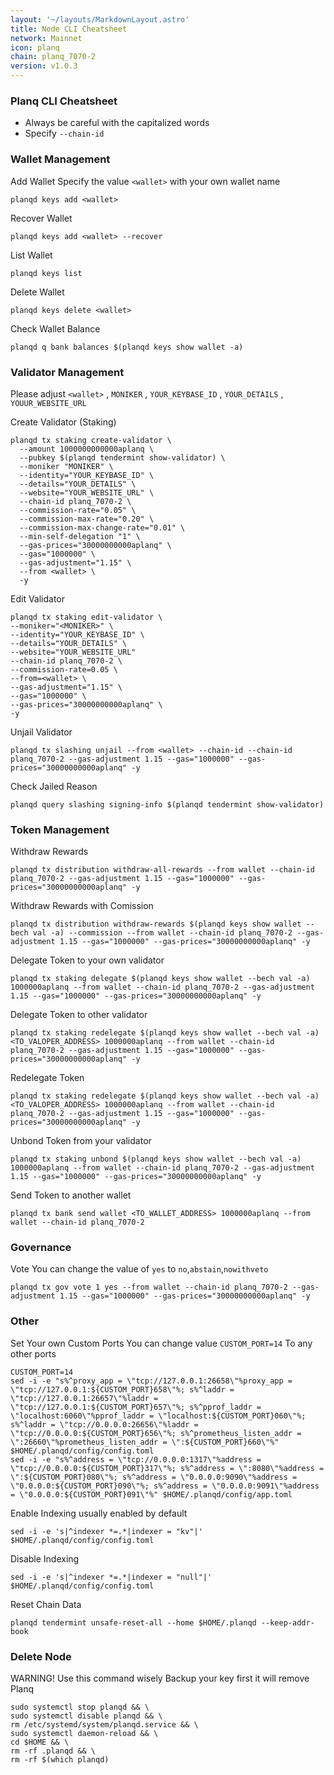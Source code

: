 ```yaml
---
layout: '~/layouts/MarkdownLayout.astro'
title: Node CLI Cheatsheet
network: Mainnet
icon: planq
chain: planq_7070-2
version: v1.0.3
---
```


### Planq CLI Cheatsheet

- Always be careful with the capitalized words
- Specify `--chain-id`

### Wallet Management

Add Wallet
Specify the value `<wallet>` with your own wallet name

```
planqd keys add <wallet>
```

Recover Wallet
```
planqd keys add <wallet> --recover
```

List Wallet
```
planqd keys list
```

Delete Wallet
```
planqd keys delete <wallet>
```

Check Wallet Balance
```
planqd q bank balances $(planqd keys show wallet -a)
```

### Validator Management

Please adjust `<wallet>` , `MONIKER` , `YOUR_KEYBASE_ID` , `YOUR_DETAILS` , `YOUUR_WEBSITE_URL`

Create Validator (Staking)
```
planqd tx staking create-validator \
  --amount 1000000000000aplanq \
  --pubkey $(planqd tendermint show-validator) \
  --moniker "MONIKER" \
  --identity="YOUR_KEYBASE_ID" \
  --details="YOUR_DETAILS" \
  --website="YOUR_WEBSITE_URL" \
  --chain-id planq_7070-2 \
  --commission-rate="0.05" \
  --commission-max-rate="0.20" \
  --commission-max-change-rate="0.01" \
  --min-self-delegation "1" \
  --gas-prices="30000000000aplanq" \
  --gas="1000000" \
  --gas-adjustment="1.15" \
  --from <wallet> \
  -y
```

Edit Validator
```
planqd tx staking edit-validator \
--moniker="<MONIKER>" \
--identity="YOUR_KEYBASE_ID" \
--details="YOUR_DETAILS" \
--website="YOUR_WEBSITE_URL"
--chain-id planq_7070-2 \
--commission-rate=0.05 \
--from=<wallet> \
--gas-adjustment="1.15" \
--gas="1000000" \
--gas-prices="30000000000aplanq" \
-y
```


Unjail Validator
```
planqd tx slashing unjail --from <wallet> --chain-id --chain-id planq_7070-2 --gas-adjustment 1.15 --gas="1000000" --gas-prices="30000000000aplanq" -y
```

Check Jailed Reason
```
planqd query slashing signing-info $(planqd tendermint show-validator)
```

### Token Management

Withdraw Rewards
```
planqd tx distribution withdraw-all-rewards --from wallet --chain-id planq_7070-2 --gas-adjustment 1.15 --gas="1000000" --gas-prices="30000000000aplanq" -y
```

Withdraw Rewards with Comission
```
planqd tx distribution withdraw-rewards $(planqd keys show wallet --bech val -a) --commission --from wallet --chain-id planq_7070-2 --gas-adjustment 1.15 --gas="1000000" --gas-prices="30000000000aplanq" -y
```

Delegate Token to your own validator
```
planqd tx staking delegate $(planqd keys show wallet --bech val -a) 1000000aplanq --from wallet --chain-id planq_7070-2 --gas-adjustment 1.15 --gas="1000000" --gas-prices="30000000000aplanq" -y
```

Delegate Token to other validator
```
planqd tx staking redelegate $(planqd keys show wallet --bech val -a) <TO_VALOPER_ADDRESS> 1000000aplanq --from wallet --chain-id planq_7070-2 --gas-adjustment 1.15 --gas="1000000" --gas-prices="30000000000aplanq" -y
```

Redelegate Token
```
planqd tx staking redelegate $(planqd keys show wallet --bech val -a) <TO_VALOPER_ADDRESS> 1000000aplanq --from wallet --chain-id planq_7070-2 --gas-adjustment 1.15 --gas="1000000" --gas-prices="30000000000aplanq" -y
```

Unbond Token from your validator
```
planqd tx staking unbond $(planqd keys show wallet --bech val -a) 1000000aplanq --from wallet --chain-id planq_7070-2 --gas-adjustment 1.15 --gas="1000000" --gas-prices="30000000000aplanq" -y
```

Send Token to another wallet
```
planqd tx bank send wallet <TO_WALLET_ADDRESS> 1000000aplanq --from wallet --chain-id planq_7070-2
```

### Governance 

Vote
You can change the value of `yes` to `no`,`abstain`,`nowithveto`

```
planqd tx gov vote 1 yes --from wallet --chain-id planq_7070-2 --gas-adjustment 1.15 --gas="1000000" --gas-prices="30000000000aplanq" -y
```

### Other

Set Your own Custom Ports
You can change value `CUSTOM_PORT=14` To any other ports
```
CUSTOM_PORT=14
sed -i -e "s%^proxy_app = \"tcp://127.0.0.1:26658\"%proxy_app = \"tcp://127.0.0.1:${CUSTOM_PORT}658\"%; s%^laddr = \"tcp://127.0.0.1:26657\"%laddr = \"tcp://127.0.0.1:${CUSTOM_PORT}657\"%; s%^pprof_laddr = \"localhost:6060\"%pprof_laddr = \"localhost:${CUSTOM_PORT}060\"%; s%^laddr = \"tcp://0.0.0.0:26656\"%laddr = \"tcp://0.0.0.0:${CUSTOM_PORT}656\"%; s%^prometheus_listen_addr = \":26660\"%prometheus_listen_addr = \":${CUSTOM_PORT}660\"%" $HOME/.planqd/config/config.toml
sed -i -e "s%^address = \"tcp://0.0.0.0:1317\"%address = \"tcp://0.0.0.0:${CUSTOM_PORT}317\"%; s%^address = \":8080\"%address = \":${CUSTOM_PORT}080\"%; s%^address = \"0.0.0.0:9090\"%address = \"0.0.0.0:${CUSTOM_PORT}090\"%; s%^address = \"0.0.0.0:9091\"%address = \"0.0.0.0:${CUSTOM_PORT}091\"%" $HOME/.planqd/config/app.toml
```

Enable Indexing usually enabled by default
```
sed -i -e 's|^indexer *=.*|indexer = "kv"|' $HOME/.planqd/config/config.toml
```

Disable Indexing
```
sed -i -e 's|^indexer *=.*|indexer = "null"|' $HOME/.planqd/config/config.toml
```

Reset Chain Data
```
planqd tendermint unsafe-reset-all --home $HOME/.planqd --keep-addr-book
```

### Delete Node

WARNING! Use this command wisely 
Backup your key first it will remove Planq

```
sudo systemctl stop planqd && \
sudo systemctl disable planqd && \
rm /etc/systemd/system/planqd.service && \
sudo systemctl daemon-reload && \
cd $HOME && \
rm -rf .planqd && \
rm -rf $(which planqd)
```
